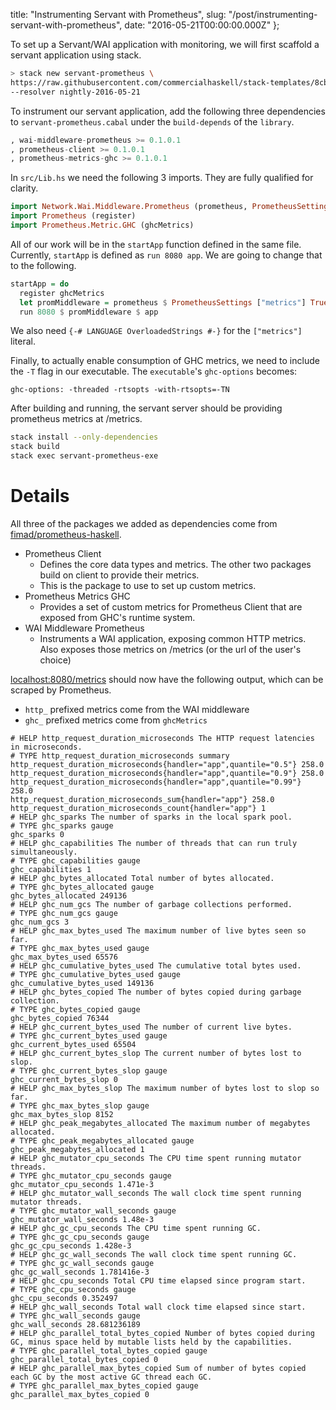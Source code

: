   title: "Instrumenting Servant with Prometheus",
  slug: "/post/instrumenting-servant-with-prometheus",
  date: "2016-05-21T00:00:00.000Z"
};

To set up a Servant/WAI application with monitoring, we will
first scaffold a servant application using stack.

```bash
> stack new servant-prometheus \
https://raw.githubusercontent.com/commercialhaskell/stack-templates/8cb4889fb7c502c18f6f9ecf9cd62aef58589c21/servant.hsfiles \
--resolver nightly-2016-05-21
```

To instrument our servant application, add the following
three dependencies to `servant-prometheus.cabal` under the
`build-depends` of the `library`.

```haskell
, wai-middleware-prometheus >= 0.1.0.1
, prometheus-client >= 0.1.0.1
, prometheus-metrics-ghc >= 0.1.0.1
```

In `src/Lib.hs` we need the following 3 imports. They are
fully qualified for clarity.

```haskell
import Network.Wai.Middleware.Prometheus (prometheus, PrometheusSettings(..))
import Prometheus (register)
import Prometheus.Metric.GHC (ghcMetrics)
```

All of our work will be in the `startApp` function defined
in the same file. Currently, `startApp` is defined as
`run 8080 app`. We are going to change that to the
following.

```haskell
startApp = do
  register ghcMetrics
  let promMiddleware = prometheus $ PrometheusSettings ["metrics"] True True
  run 8080 $ promMiddleware $ app
```

We also need `{-# LANGUAGE OverloadedStrings #-}` for the
`["metrics"]` literal.

Finally, to actually enable consumption of GHC metrics, we
need to include the `-T` flag in our executable. The
`executable`'s `ghc-options` becomes:

```
ghc-options: -threaded -rtsopts -with-rtsopts=-TN
```

After building and running, the servant server should be
providing prometheus metrics at /metrics.

```bash
stack install --only-dependencies
stack build
stack exec servant-prometheus-exe
```

# Details

All three of the packages we added as dependencies come from
[fimad/prometheus-haskell](https://github.com/fimad/prometheus-haskell).

- Prometheus Client
  - Defines the core data types and metrics. The other two
    packages build on client to provide their metrics.
  - This is the package to use to set up custom metrics.
- Prometheus Metrics GHC
  - Provides a set of custom metrics for Prometheus Client
    that are exposed from GHC's runtime system.
- WAI Middleware Prometheus
  - Instruments a WAI application, exposing common HTTP
    metrics. Also exposes those metrics on /metrics (or the
    url of the user's choice)

[localhost:8080/metrics](http://localhost:8080/metrics)
should now have the following output, which can be scraped
by Prometheus.

- `http_` prefixed metrics come from the WAI middleware
- `ghc_` prefixed metrics come from `ghcMetrics`

```
# HELP http_request_duration_microseconds The HTTP request latencies in microseconds.
# TYPE http_request_duration_microseconds summary
http_request_duration_microseconds{handler="app",quantile="0.5"} 258.0
http_request_duration_microseconds{handler="app",quantile="0.9"} 258.0
http_request_duration_microseconds{handler="app",quantile="0.99"} 258.0
http_request_duration_microseconds_sum{handler="app"} 258.0
http_request_duration_microseconds_count{handler="app"} 1
# HELP ghc_sparks The number of sparks in the local spark pool.
# TYPE ghc_sparks gauge
ghc_sparks 0
# HELP ghc_capabilities The number of threads that can run truly simultaneously.
# TYPE ghc_capabilities gauge
ghc_capabilities 1
# HELP ghc_bytes_allocated Total number of bytes allocated.
# TYPE ghc_bytes_allocated gauge
ghc_bytes_allocated 249136
# HELP ghc_num_gcs The number of garbage collections performed.
# TYPE ghc_num_gcs gauge
ghc_num_gcs 3
# HELP ghc_max_bytes_used The maximum number of live bytes seen so far.
# TYPE ghc_max_bytes_used gauge
ghc_max_bytes_used 65576
# HELP ghc_cumulative_bytes_used The cumulative total bytes used.
# TYPE ghc_cumulative_bytes_used gauge
ghc_cumulative_bytes_used 149136
# HELP ghc_bytes_copied The number of bytes copied during garbage collection.
# TYPE ghc_bytes_copied gauge
ghc_bytes_copied 76344
# HELP ghc_current_bytes_used The number of current live bytes.
# TYPE ghc_current_bytes_used gauge
ghc_current_bytes_used 65504
# HELP ghc_current_bytes_slop The current number of bytes lost to slop.
# TYPE ghc_current_bytes_slop gauge
ghc_current_bytes_slop 0
# HELP ghc_max_bytes_slop The maximum number of bytes lost to slop so far.
# TYPE ghc_max_bytes_slop gauge
ghc_max_bytes_slop 8152
# HELP ghc_peak_megabytes_allocated The maximum number of megabytes allocated.
# TYPE ghc_peak_megabytes_allocated gauge
ghc_peak_megabytes_allocated 1
# HELP ghc_mutator_cpu_seconds The CPU time spent running mutator threads.
# TYPE ghc_mutator_cpu_seconds gauge
ghc_mutator_cpu_seconds 1.471e-3
# HELP ghc_mutator_wall_seconds The wall clock time spent running mutator threads.
# TYPE ghc_mutator_wall_seconds gauge
ghc_mutator_wall_seconds 1.48e-3
# HELP ghc_gc_cpu_seconds The CPU time spent running GC.
# TYPE ghc_gc_cpu_seconds gauge
ghc_gc_cpu_seconds 1.428e-3
# HELP ghc_gc_wall_seconds The wall clock time spent running GC.
# TYPE ghc_gc_wall_seconds gauge
ghc_gc_wall_seconds 1.781416e-3
# HELP ghc_cpu_seconds Total CPU time elapsed since program start.
# TYPE ghc_cpu_seconds gauge
ghc_cpu_seconds 0.352497
# HELP ghc_wall_seconds Total wall clock time elapsed since start.
# TYPE ghc_wall_seconds gauge
ghc_wall_seconds 28.681236189
# HELP ghc_parallel_total_bytes_copied Number of bytes copied during GC, minus space held by mutable lists held by the capabilities.
# TYPE ghc_parallel_total_bytes_copied gauge
ghc_parallel_total_bytes_copied 0
# HELP ghc_parallel_max_bytes_copied Sum of number of bytes copied
each GC by the most active GC thread each GC.
# TYPE ghc_parallel_max_bytes_copied gauge
ghc_parallel_max_bytes_copied 0
```
